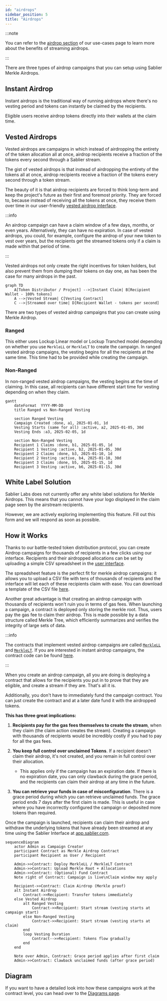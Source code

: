 ```yaml
---
id: "airdrops"
sidebar_position: 5
title: "Airdrops"
---
```



:::note

You can refer to the [airdrop section](/concepts/use-cases#merkle-airdrops) of our use-cases page to learn more about
the benefits of streaming airdrops.

:::

There are three types of airdrop campaigns that you can setup using Sablier Merkle Airdrops.

## Instant Airdrop

Instant airdrops is the traditional way of running airdrops where there's no vesting period and tokens can instantly be
claimed by the recipients.

Eligible users receive airdrop tokens directly into their wallets at the claim time.

## Vested Airdrops

Vested airdrops are campaigns in which instead of airdropping the entirety of the token allocation all at once, airdrop
recipients receive a fraction of the tokens every second through a Sablier stream.

The gist of vested airdrops is that instead of airdropping the entirety of the tokens all at once, airdrop recipients receive
a fraction of the tokens every second through a token stream.

The beauty of it is that airdrop recipients are forced to think long-term and keep the project's future as their first
and foremost priority. They are forced to, because instead of receiving all the tokens at once, they receive them over
time in our user-friendly [vested airdrop interface](https://app.sablier.com/airdrops).

:::info

An airdrop campaign can have a claim window of a few days, months, or even years. Alternatively, they can have no
expiration. In case of vested airdrops, you could, for example, configure the airdrop of your new token to vest over years,
but the recipients get the streamed tokens only if a claim is made within that period of time.

:::

Vested airdrops not only create the right incentives for token holders, but also prevent them from dumping their tokens on
day one, as has been the case for many airdrops in the past.

```mermaid
graph TD
    A[Token Distributor / Project] -->|Instant Claim| B[Recipient Wallet - 100% tokens]
    A -->|Vested Stream| C[Vesting Contract]
    C -->|Streamed over time| D[Recipient Wallet - tokens per second]

```

There are two types of vested airdrop campaigns that you can create using Merkle Airdrop.

### Ranged

This either uses Lockup Linear model or Lockup Tranched model depending on whether you use `MerkleLL` or `MerkleLT` to
create the campaign. In ranged vested airdrop campaigns, the vesting begins for all the recipients at the same time. This
time had to be provided while creating the campaign.

### Non-Ranged

In non-ranged vested airdrop campaigns, the vesting begins at the time of claiming. In this case, all recipients can have
different start time for vesting depending on when they claim.

```mermaid
gantt
    dateFormat  YYYY-MM-DD
    title Ranged vs Non-Ranged Vesting

    section Ranged Vesting
    Campaign Created :done, a1, 2025-01-01, 1d
    Vesting Starts (same for all) :active, a2, 2025-01-05, 30d
    Vesting Ends :a3, 2025-02-05, 1d

    section Non-Ranged Vesting
    Recipient 1 Claims :done, b1, 2025-01-05, 1d
    Recipient 1 Vesting :active, b2, 2025-01-05, 30d
    Recipient 2 Claims :done, b3, 2025-01-10, 1d
    Recipient 2 Vesting :active, b4, 2025-01-10, 30d
    Recipient 3 Claims :done, b5, 2025-01-15, 1d
    Recipient 3 Vesting :active, b6, 2025-01-15, 30d
```

## White Label Solution

Sablier Labs does not currently offer any white label solutions for Merkle Airdrops. This means that you cannot have
your logo displayed in the claim page seen by the airstream recipients.

However, we are actively exploring implementing this feature. Fill out <Link href={Links.Forms.call}>this form</Link>
and we will respond as soon as possible.

## How it Works

Thanks to our battle-tested token distribution protocol, you can create Airdrop campaigns for thousands of recipients in
a few clicks using our interface. Recipients and their airdropped allocations can be set by uploading a simple CSV
spreadsheet in the [user interface](https://app.sablier.com/airdrops).

The spreadsheet feature is the perfect fit for merkle airdrop campaigns: it allows you to upload a CSV file with tens of
thousands of recipients and the interface will let each of these recipients claim with ease. You can download a template
of the CSV file [here](https://files.sablier.com/templates/airstream-template.csv).

Another great advantage is that creating an airdrop campaign with thousands of recipients won't ruin you in terms of gas
fees. When launching a campaign, a contract is deployed only storing the merkle root. Thus, users pay the gas fee to
claim their airdrop. This is made possible by a data structure called Merkle Tree, which efficiently summarizes and
verifies the integrity of large sets of data.

:::info

The contracts that implement vested airdrop campaigns are called
[`MerkleLL`](/reference/airdrops/contracts/contract.SablierMerkleLL) and
[`MerkleLT`](/reference/airdrops/contracts/contract.SablierMerkleLT). If you are interested in instant airdrop
campaigns, the contract code can be found [here](/reference/airdrops/contracts/contract.SablierMerkleInstant).

:::

When you create an airdrop campaign, all you are doing is deploying a contract that allows for the recipients you put in
to prove that they are eligible, and create a stream if they are. That's all it is.

Additionally, you don't have to immediately fund the campaign contract. You can just create the contract and at a later
date fund it with the airdropped tokens.

**This has three great implications:**

1. **Recipients pay for the gas fees themselves to create the stream**, when they claim (the claim action creates the
   stream). Creating a campaign with thousands of recipients would be incredibly costly if you had to pay for all the
   gas fees.
2. **You keep full control over unclaimed Tokens**. If a recipient doesn't claim their airdrop, it's not created, and
   you remain in full control over their allocation.
   - This applies only if the campaign has an expiration date. If there is no expiration date, you can only clawback
     during the grace period, and the recipients can claim their airdrop at any time in the future.

3. **You can retrieve your funds in case of misconfiguration**. There is a grace period during which you can retrieve
   unclaimed funds. The grace period ends 7 days after the first claim is made. This is useful in case where you have
   incorrectly configured the campaign or deposited more tokens than required.

Once the campaign is launched, recipients can claim their airdrop and withdraw the underlying tokens that have already
been streamed at any time using the Sablier Interface at [app.sablier.com](https://app.sablier.com).

```mermaid
sequenceDiagram
    actor Admin as Campaign Creator
    participant Contract as Merkle Airdrop Contract
    participant Recipient as User / Recipient

    Admin->>Contract: Deploy MerkleLL / MerkleLT Contract
    Admin->>Contract: Upload Merkle Root + Allocations
    Admin->>Contract: (Optional) Fund Contract
    Note right of Contract: Campaign is live\nClaim window may apply

    Recipient->>Contract: Claim Airdrop (Merkle proof)
    alt Instant Airdrop
        Contract->>Recipient: Transfer tokens immediately
    else Vested Airdrop
        alt Ranged Vesting
            Contract->>Recipient: Start stream (vesting starts at campaign start)
        else Non-Ranged Vesting
            Contract->>Recipient: Start stream (vesting starts at claim)
        end
        loop Vesting Duration
            Contract-->>Recipient: Tokens flow gradually
        end
    end

    Note over Admin, Contract: Grace period applies after first claim
    Admin->>Contract: Clawback unclaimed funds (after grace period)
```

## Diagram

If you want to have a detailed look into how these campaigns work at the contract level, you can head over to the
[Diagrams page](/reference/airdrops/diagrams).
